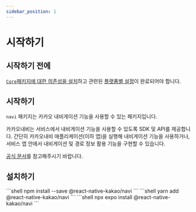 ```yaml
---
sidebar_position: 1
---
```









# 시작하기

## 시작하기 전에

[`Core`패키지에 대한 의존성을 설치](/docs/install-core)하고 관련된 [플랫폼별 설정](/docs/install-android)이 완료되어야 합니다.

## 시작하기

`navi` 패키지는 카카오 내비게이션 기능을 사용할 수 있는 패키지입니다.

카카오내비는 서비스에서 내비게이션 기능을 사용할 수 있도록 SDK 및 API를 제공합니다. 간단히 카카오내비 애플리케이션(이하 앱)을 실행해 내비게이션 기능을 사용하거나,
서비스 앱 안에서 내비게이션 및 경로 정보 활용 기능을 구현할 수 있습니다.

[공식 문서](https://developers.kakao.com/docs/latest/ko/kakaonavi/common)를 참고해주시기 바랍니다.

## 설치하기

<Tabs>
  <TabItem value="npm" label="NPM" default>
    ```shell
    npm install --save @react-native-kakao/navi
    ```
  </TabItem>
  <TabItem value="yarn" label="Yarn">
    ```shell
    yarn add @react-native-kakao/navi
    ```
  </TabItem>
  <TabItem value="expo" label="Expo">
    ```shell
    npx expo install @react-native-kakao/navi
    ```
  </TabItem>
</Tabs>
